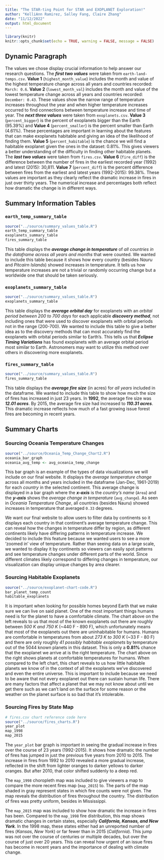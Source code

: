 ```yaml
---
title: "The STAR-ting Point for STAR and EXOPLANET Exploration!"
author: "KelliAnn Ramirez, Salley Fang, Claire Zhang"
date: "11/12/2022"
output: html_document
---
```


```r
library(knitr)
knitr::opts_chunk$set(echo = TRUE, warning = FALSE, message = FALSE)
```

## Dynamic Paragraph
The values we chose display crucial information to help answer our research questions. The ***first two values*** were taken from `earth-land-temps.csv`. **Value 1** (`highest_month_value`) includes the month and value of the highest temperature change across all years and countries recorded: `March: 0.6`. **Value 2** (`lowest_month_val`) includes the month and value of the lowest temperature change across all years and countries recorded: `December: 0.43`. These values show the narrow range of temperature increases throughout the year and when higher temperature increases occurred to find connections between temperature increase and time of year. The ***next three values*** were taken from `exoplanets.csv`. **Value 3** (`percent_bigger`) is the percent of exoplanets bigger than the Earth (95.39%) and **Value 4** (`percent_smaller`) is the percent smaller than Earth (4.61%). These percentages are important in learning about the features that can make exoplanets habitable and giving an idea of the likelihood of finding them. **Value 5** (`percent_habitable`) is the chance we will find a habitable exoplanet given the ones in the dataset: 0.81%. This gives viewers a better understanding of the difficulty in finding other habitable planets. The ***last two values*** were taken from `fires.csv`. **Value 6** (`fire_diff`) is the difference between the number of fires in the earliest recorded year (1992) and latest (2015): 30,811. **Value 7** (`percent_diff`) is the percent difference between fires from the earliest and latest years (1992-2015): 99.38%. These values are important as they clearly reflect the dramatic increase in fires in just over thirty years. The numerical increase and percentages both reflect how dramatic the change is in different ways.

## Summary Information Tables
### `earth_temp_summary_table`
```r
source("../source/summary_values_table.R")
earth_temp_summary_table
exoplanets_summary_table
fires_summary_table
```
This table displays the ***average change in temperature*** of _all countries in the dataframe across all years and months_ that were counted. We wanted to include this table because it shows how every country (besides _Nauru_ and _Pitcairn Islands_) showed increases in temperature. It tells us how temperature increases are not a trivial or randomly occurring change but a worldwide one that should be taken seriously.

### `exoplanets_summary_table`
```r
source("../source/summary_values_table.R")
exoplanets_summary_table
```
This table displays the ***average orbital day*** for exoplanets with an _orbital period between 200 to 700 days_ for each applicable ***discovery method***, not including ones that were used to discover exoplanets with orbital periods not in the range (200-700). We wanted to include this table to give a better idea as to the discovery methods that can most accurately find the exoplanets with orbital periods similar to Earth's. This tells us that ***Eclipse Timing Variations*** has found exoplanets with an average orbital period most similar to Earth. Astronomers may want to utilize this method over others in discovering more exoplanets.

### `fires_summary_table`
```r
source("../source/summary_values_table.R")
fires_summary_table
```
This table displays the ***average fire size*** (in acres) for _all years_ included in the dataframe. We wanted to include this table to show how much the size of fires has increased in just 23 years. In **1992**, the average fire size was ***12.01 acres***. By 2015, the average fire size had increased to ***110.31 acres***. This dramatic increase reflects how much of a fast growing issue forest fires are becoming in recent years.

## Summary Charts
### Sourcing Oceania Temperature Changes 
```r
source("../source/Oceania_Temp_Change_Chart2.R")
oceania_bar_graph
oceania_avg_temp <- avg_oceania_temp_change
```
  
This bar graph is an example of the types of data visualizations we will include on our final website. It displays the _average temperature change_ across all months and years included in the dataframe (Jan-Dec, 1961-2019) for each _country_ in the selected continent. This average change is displayed in a bar graph where the ***x-axis*** is the _country’s name_ (`Area`) and the ***y-axis*** shows the _average change in temperature_ (`avg_change`). As seen in _Oceania Temperature Change_, all countries (besides Nauru) showed increases in temperature that averaged `0.33` degrees. 

We want our final website to allow users to filter data by continents so it displays each country in that continent’s average temperature change. This can reveal how the changes in temperature differ by region, as different continents likely have differing patterns in temperature increase. We decided to include this feature because we wanted users to see a more ‘zoomed in’ view of temperature. Rather than seeing data on a large scale, we wanted to display it by continents so viewers can easily spot patterns and see temperature changes under different parts of the world. Since different climates likely correspond to differing changes in temperature, our visualization can display unique changes by area clearer.

### Sourcing Habitable Exoplanets 
```r
source("../source/exoplanet-chart-code.R")
bar_planet_temp_count
habitable_exoplanets
```

It is important when looking for possible homes beyond Earth that we make sure we can live on said planet. One of the most important things humans need is for the planet to have a comfortable climate. The chart above on the left reveals to us that most of the known exoplanets out there are roughly between _500 K and 750 K_ (~440 F - 890 F), which unfortunately means that most of the exoplanets out there are uninhabitable for humans. Humans are comfortable in temperatures from about _273 K to 300 K_ (~33 F - 80 F) and there are only roughly _41 possibly habitable exoplanets_ by temperature out of the 5044 known planets in this dataset. This is only a **0.81%** chance that the exoplanet we arrive at is the right temperature. The chart above on the right shows planets at comfortable temperatures for humans. When compared to the left chart, this chart reveals to us how little habitable planets we know of in the context of all the exoplanets we’ve discovered and even the entire universe. This is important to include because we need to be aware that not every exoplanet out there can sustain human life. There are many factors that affect a planet that we may not know about until we get there such as we can’t land on the surface for some reason or the weather on the planet surface is so bad that it’s intolerable.

### Sourcing Fires by State Map
```r
# fires.csv chart reference code here
source("../source/fires_charts.R")
year_plot
map_1998
map_2015

```

The `year_plot` bar graph is important in seeing the gradual increase in fires over the course of
23 years (1992-2015). It shows how dramatic the number of fires has jumped in just the previous five
years from 2010 to 2015. The increase in fires from 1992 to 2010 revealed a more gradual increase,
reflected in the shift from lighter oranges to darker yellows to darker oranges. But after 2010,
that color shifted suddenly to a deep red.

The `map_1998` choropleth map was included to give viewers a map to compare the more recent fires map
(`map_2015`) to. The parts of the map shaded in gray represent states in which fire counts were not
given. The map reveals the distribution of fires throughout the country. The distribution of fires
was pretty uniform, besides in Mississippi. 

The `map_2015` map was included to show how dramatic the increase in fires has been. Compared to the
`map_1998` fire distribution, this map shows dramatic changes in certain states, especially ***California,
Kansas, and New York***. In the 1998 map, these states either had an unreported number of fires (_Kansas_, 
_New York_) or far fewer than in 2015 (_California_). This jump was not over the course of centuries or
multiple decades, but over the course of just over 20 years. This can reveal how urgent of an issue fires
has become in recent years and the importance of dealing with climate change.


